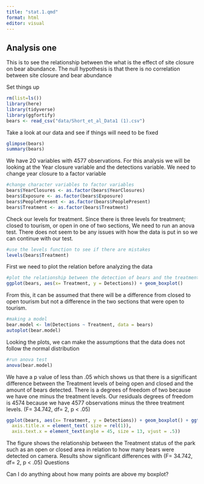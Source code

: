 ```yaml
---
title: "stat.1.qmd"
format: html
editor: visual
---
```


## Analysis one

This is to see the relationship between the what is the effect of site closure on bear abundance. The null hypothesis is that there is no correlation between site closure and bear abundance

Set things up

```r
rm(list=ls())
library(here)
library(tidyverse)
library(ggfortify)
bears <- read_csv("data/Short_et_al_Data1 (1).csv")
```

Take a look at our data and see if things will need to be fixed

```r
glimpse(bears)
summary(bears)

```

We have 20 variables with 4577 observations. For this analysis we will be looking at the Year closure variable and the detections variable. We need to change year closure to a factor variable

```r
#change character variables to factor variables
bears$YearClosures <- as.factor(bears$YearClosures)
bears$Exposure <- as.factor(bears$Exposure)
bears$PeoplePresent <- as.factor(bears$PeoplePresent)
bears$Treatment <- as.factor(bears$Treatment)

```

Check our levels for treatment. Since there is three levels for treatment; closed to tourism, or open in one of two sections, We need to run an anova test. There does not seem to be any issues with how the data is put in so we can continue with our test. 

```r
#use the levels function to see if there are mistakes 
levels(bears$Treatment)
```

First we need to plot the relation before analyzing the data

```r
#plot the relationship between the detection of bears and the treatment to see the correlation 
ggplot(bears, aes(x= Treatment, y = Detections)) + geom_boxplot()
```

From this, it can be assumed that there will be a difference from closed to open tourism but not a difference in the two sections that were open to tourism. 

```r
#making a model
bear.model <- lm(Detections ~ Treatment, data = bears)
autoplot(bear.model)

```
Looking the plots, we can make the assumptions that the data does not follow the normal distribution 
```r
#run anova test 
anova(bear.model)
```
We have a p value of less than .05 which shows us that there is a significant difference between the Treatment levels of being open and closed and the amount of bears detected. There is a degrees of freedom of two because we have one minus the treatment levels. Our residuals degrees of freedom is 4574 because we have 4577 observations minus the three treatment levels. (F= 34.742, df= 2, p < .05)
```r
ggplot(bears, aes(x= Treatment, y = Detections)) + geom_boxplot() + ggtitle("Park Treatment on Bear Detection") + theme(
  axis.title.x = element_text( size = rel(1)), 
  axis.text.x = element_text(angle = 45, size = 13, vjust = .5))

```
The figure shows the relationship between the Treatment status of the park such as an open or closed area in relation to how many bears were detected on camera. Results show significant differences with (F= 34.742, df= 2, p < .05)
Questions 

Can I do anything about how many points are above my boxplot? 



